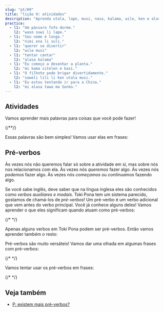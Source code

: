 ```yaml
---
slug: "pt/09"
title: "lição 9: atividades"
description: "Aprenda utala, lape, musi, nasa, kalama, wile, ken e alasa!"
practice:
  - l1: "Um pássaro fofo dorme."
    l2: "waso suwi li lape."
  - l1: "Seu nome é longo."
    l2: "nimi ona li suli."
  - l1: "querer se divertir"
    l2: "wile musi"
  - l1: "tentar cantar"
    l2: "alasa kalama"
  - l1: "Eu começo a desenhar a planta."
    l2: "mi kama sitelen e kasi."
  - l1: "O filhote pode brigar divertidamente."
    l2: "soweli lili li ken utala musi."
  - l1: "Eu estou tentando ir para a China."
    l2: "mi alasa tawa ma Sonko."
---
```



## Atividades

Vamos aprender mais palavras para coisas que você pode fazer!

<List>
  <Word sl="utala" m="lutar, atacar" />
  <Word sl="lape" m="dormir, descansar" />
  <Word sl="kalama" m="produzir um som; som" />
  <Word sl="musi" m="se divertir; engraçado, divertido, interessante" />
  <Word sl="nasa" m="estranho, incomum, bobo, bêbado" />
  {/*<Word sl="lipu" m="papel, cartão, livro, site; uma coisa plana com 󱥡 informações" />*/}
</List>

Essas palavras são bem simples! Vamos usar elas em frases:

<List>
  <Sentence sl="soweli li utala e jan." m="O animal atacou alguém." />
  <Sentence sl="sina lape lon tomo." m="Você dorme em casa." />
  <Sentence sl="nimi ona li nasa tawa mi." m="O nome dela é estranho para mim." />
  <Sentence
    sl="jan lili li musi tan kalama."
    m="A criança está se divertindo por causa dos barulhos."
  />
</List>

## Pré-verbos

Às vezes nós não queremos falar só sobre a atividade em si, mas sobre nós nos relacionamos com ela. Às vezes nós _queremos_ fazer algo. Às vezes nós _podemos_ fazer algo. Às vezes nós _começamos_ ou _continuamos_ fazendo algo.

Se você sabe inglês, deve saber que na língua inglesa eles são conhecidos como *verbos auxiliares e modais*. Toki Pona tem um sistema parecido, gostamos de chamá-los de _pré-verbos_! Um pré-verbo é um verbo adicional que vem antes do verbo principal. Você já conhece alguns deles! Vamos aprender o que eles significam quando atuam como pré-verbos:

<List>
  <Word sl="kama" m="começar a..., virar..." />
  <Word sl="awen" m="continuar a..., ficar parado..." />
  {/* <Word sl="sona" m="saber como..." /> */}
</List>

Apenas alguns verbos em Toki Pona podem ser pré-verbos. Então vamos aprender também o resto:

<List>
  <Word sl="wile" m="querer..." />
  <Word sl="ken" m="ser capaz de..." />
  <Word sl="alasa" m="tentar..." />
</List>

Pré-verbos são muito versáteis! Vamos dar uma olhada em algumas frases com pré-verbos:

<List>
  <Word sl="wile lape" m="querer dormir" />
  <Word sl="awen pona" m="continuar a ser bom" />
  <Word sl="kama sona" m="virar sábio, aprender" />
  {/* <Word sl="sona sitelen" m="saber desenhar" /> */}
  <Word sl="alasa kama wawa" m="tentar ficar forte" />
</List>

Vamos tentar usar os pré-verbos em frases:

<List>
  <Sentence sl="waso lili li wile lape." m="O passarinho quer dormir." />
  {/* <Sentence sl="jan li sona moku e kasi." m="Pessoas sabem como comer plantas." /> */}
  <Sentence sl="mi kama sona e toki pona." m="Eu aprendo Toki Pona." />
  <Sentence sl="sina alasa tawa ma Tosi." m="Você tenta ir para a Alemanha." />
  <Sentence
    sl="toki ona li awen nasa tawa mi."
    m="A fala dele ainda é estranha para mim."
  />
</List>

<Practice exercises={frontmatter.practice} client:load />

## Veja também
* [P: existem mais pré-verbos?](/pt/more-preverbs/)
